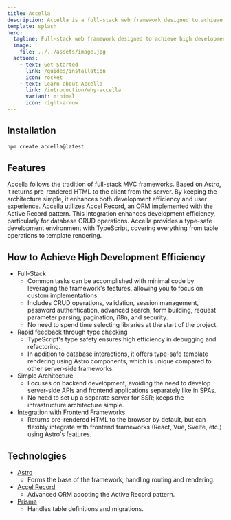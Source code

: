 ```yaml
---
title: Accella
description: Accella is a full-stack web framework designed to achieve high development efficiency with rich features and strong type safety.
template: splash
hero:
  tagline: Full-stack web framework designed to achieve high development efficiency with rich features and strong type safety. It is particularly suitable for startups and small teams.
  image:
    file: ../../assets/image.jpg
  actions:
    - text: Get Started
      link: /guides/installation
      icon: rocket
    - text: Learn about Accella
      link: /introduction/why-accella
      variant: minimal
      icon: right-arrow
---
```



## Installation

```bash
npm create accella@latest
```

## Features

<Card title="Server-First" icon="seti:csv">
  Accella follows the tradition of full-stack MVC frameworks. Based on Astro, it returns pre-rendered HTML to the client from the server. By keeping the architecture simple, it enhances both development efficiency and user experience.
</Card>
<Card title="ORM Integration" icon="seti:db">
  Accella utilizes Accel Record, an ORM implemented with the Active Record pattern. This integration enhances development efficiency, particularly for database CRUD operations.
</Card>
<Card title="Type Safety" icon="seti:tsconfig">
  Accella provides a type-safe development environment with TypeScript, covering everything from table operations to template rendering.
</Card>

## How to Achieve High Development Efficiency

- Full-Stack
  - Common tasks can be accomplished with minimal code by leveraging the framework's features, allowing you to focus on custom implementations.
  - Includes CRUD operations, validation, session management, password authentication, advanced search, form building, request parameter parsing, pagination, i18n, and security.
  - No need to spend time selecting libraries at the start of the project.
- Rapid feedback through type checking
  - TypeScript's type safety ensures high efficiency in debugging and refactoring.
  - In addition to database interactions, it offers type-safe template rendering using Astro components, which is unique compared to other server-side frameworks.
- Simple Architecture
  - Focuses on backend development, avoiding the need to develop server-side APIs and frontend applications separately like in SPAs.
  - No need to set up a separate server for SSR; keeps the infrastructure architecture simple.
- Integration with Frontend Frameworks
  - Returns pre-rendered HTML to the browser by default, but can flexibly integrate with frontend frameworks (React, Vue, Svelte, etc.) using Astro's features.

## Technologies

- [Astro](https://astro.build/)
  - Forms the base of the framework, handling routing and rendering.
- [Accel Record](https://github.com/koyopro/accella/blob/main/packages/accel-record/README.md)
  - Advanced ORM adopting the Active Record pattern.
- [Prisma](https://www.prisma.io/)
  - Handles table definitions and migrations.
